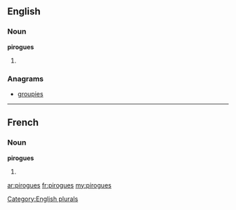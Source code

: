 ==English==

===Noun===
'''pirogues'''

# {{plural of|pirogue}}

===Anagrams===
* [[groupies#English|groupies]]

[[Category:English plurals]]

----

==French==

===Noun===
'''pirogues''' {{m}}

# {{plural of|pirogue|lang=fr}}

[[ar:pirogues]]
[[fr:pirogues]]
[[my:pirogues]]